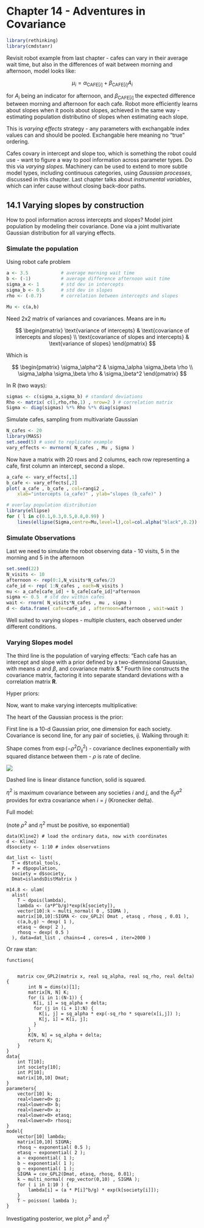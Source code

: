 # Chapter 14 - Adventures in Covariance
```r
library(rethinking)
library(cmdstanr)
```

Revisit robot example from last chapter - cafes can vary in their average wait time, but also in the differences of wait between morning and afternoon, model looks like:

$$
\mu_i = \alpha_{\text{CAFE}[i]} + \beta_{\text{CAFE}[i]} A_i
$$

for $A_i$ being an indicator for afternoon, and $\beta_{\text{CAFE}[i]}$ the expected difference between morning and afternoon for each cafe. Robot more efficiently learns about slopes when it pools about slopes, achieved in the same way - estimating population distributino of slopes when estimating each slope.

This is _varying effects_ strategy - any parameters with exchangable index values can and should be pooled. Exchangable here meaning no "true" ordering.

Cafes covary in intercept and slope too, which is something the robot could use - want to figure a way to pool information across parameter types. Do this via _varying slopes_. Machinery can be used to extend to more subtle model types, including continuous categories, using _Gaussian processes_, discussed in this chapter. Last chapter talks about _instrumental variables_, which can infer cause without closing back-door paths.

## 14.1 Varying slopes by construction

How to pool information across intercepts and slopes? Model joint population by modeling their covariance. Done via a joint multivariate Gaussian distribution for all varying effects.

### Simulate the population 

Using robot cafe problem

```r
a <- 3.5            # average morning wait time
b <- (-1)           # average difference afternoon wait time
sigma_a <- 1        # std dev in intercepts
sigma_b <- 0.5      # std dev in slopes
rho <- (-0.7)       # correlation between intercepts and slopes

Mu <- c(a,b)
```

Need 2x2 matrix of variances and covariances. Means are in ```Mu```

$$
  \begin{pmatrix}
  \text{variance of intercepts} & \text{covariance of intercepts and slopes} \\
  \text{covariance of slopes and intercepts} & \text{variance of slopes}
  \end{pmatrix}
$$

Which is 

$$
  \begin{pmatrix}
  \sigma_\alpha^2 & \sigma_\alpha \sigma_\beta \rho \\
   \sigma_\alpha \sigma_\beta \rho  & \sigma_\beta^2
  \end{pmatrix}
$$

In R (two ways):

```r
sigmas <- c(sigma_a,sigma_b) # standard deviations
Rho <- matrix( c(1,rho,rho,1) , nrow=2 ) # correlation matrix
Sigma <- diag(sigmas) %*% Rho %*% diag(sigmas)
```

Simulate cafes, sampling from multivariate Gaussian

```r
N_cafes <- 20
library(MASS)
set.seed(5) # used to replicate example
vary_effects <- mvrnorm( N_cafes , Mu , Sigma )
```

Now have a matrix with 20 rows and 2 columns, each row representing a cafe, first column an intercept, second a slope.

```r
a_cafe <- vary_effects[,1]
b_cafe <- vary_effects[,2]
plot( a_cafe , b_cafe , col=rangi2 ,
    xlab="intercepts (a_cafe)" , ylab="slopes (b_cafe)" )

# overlay population distribution
library(ellipse)
for ( l in c(0.1,0.3,0.5,0.8,0.99) )
    lines(ellipse(Sigma,centre=Mu,level=l),col=col.alpha("black",0.2))
```

### Simulate Observations 

Last we need to simulate the robot observing data - 10 visits, 5 in the morning and 5 in the afternoon

```r
set.seed(22)
N_visits <- 10
afternoon <- rep(0:1,N_visits*N_cafes/2)
cafe_id <- rep( 1:N_cafes , each=N_visits )
mu <- a_cafe[cafe_id] + b_cafe[cafe_id]*afternoon
sigma <- 0.5  # std dev within cafes
wait <- rnorm( N_visits*N_cafes , mu , sigma )
d <- data.frame( cafe=cafe_id , afternoon=afternoon , wait=wait )
```

Well suited to varying slopes - multiple clusters, each observed under different conditions.


### Varying Slopes model

\begin{align*}
  W_i &\sim \text{Normal}(\mu_i,\sigma)\\
  \mu_i &= \alpha_{\text{CAFE}[i]} + \beta_{\text{CAFE}[i]} A_i\\
  \begin{bmatrix} \alpha_{\text{CAFE}} \\ \beta_{\text{CAFE}} \end{bmatrix} &\sim \text{MVNormal}\big(\begin{bmatrix} \alpha \\ \beta \end{bmatrix},\mathbf{S})\\
\mathbf{S} &= \begin{pmatrix} \sigma_\alpha & 0 \\ 0 & \sigma_\beta \end{pmatrix} \mathbf{R}
 \begin{pmatrix} \sigma_\alpha & 0 \\ 0 & \sigma_\beta \end{pmatrix}
\end{align*}

The third line is the population of varying effects: "Each cafe has an intercept and slope with a prior defined by a two-diemnsional Gaussian, with means $\alpha$ and $\beta$, and covariance matrix $\mathbf{S}$." Fourth line constructs the covariance matrix, factoring it into separate standard deviations with a correlation matrix $\mathbf{R}$.

Hyper priors:

\begin{align*}
  \alpha &\sim \text{Normal}(5,2)\\
  \beta &\sim \text{Normal}(-1,0.5)\\
  \sigma &\sim \text{Exponential}(1)\\
  \sigma_\alpha &\sim \text{Exponential}(1)\\
  \sigma_\beta &\sim \text{Exponential}(1)\\
  \mathbf{R} &\sim \text{LKJcorr}(2)
\end{align}

Last one is a correlation matrix prior:

$$
\mathbf{R} = \begin{pmatrix} 1 & \rho \\ \rho &1 \end{pmatrix}
$$

for $\rho$ being the correlation between intercepts and slopes. This prior is weakly informative, skeptical of extreme values near -1 or 1. One parameter, e.g. LKJcorr$(1)$ is flat:

```r
R <- rlkjcorr( 1e4 , K=2 , eta=1 )
dens( R[,1,2])
```


```r
R <- rlkjcorr( 1e4 , K=2 , eta=3 )
dens( R[,1,2])
```

Compared $\eta=1$ (flat) to $\eta=3$.

Now we'll fit the model - 

```r
set.seed(867530)
m14.1 <- ulam(
    alist(
        wait ~ normal( mu , sigma ),
        mu <- a_cafe[cafe] + b_cafe[cafe]*afternoon,
        c(a_cafe,b_cafe)[cafe] ~ multi_normal( c(a,b) , Rho , sigma_cafe ),
        a ~ normal(5,2),
        b ~ normal(-1,0.5),
        sigma_cafe ~ exponential(1),
        sigma ~ exponential(1),
        Rho ~ lkj_corr(2)
    ) , data=d , chains=2 , cores=2 ,cmdstan=FALSE )
```


Stan code:


```
try01 <- as.character("
data{
  vector[200] wait;
  int afternoon[200];
  int cafe[200];
}
parameters{
  vector[20] b_cafe;
  vector[20] a_cafe;
  real a;
  real b;
  vector<lower=0>[2] sigma_cafe;
  real<lower=0> sigma;
  corr_matrix[2] Rho;
}
model{
  vector[200] mu;
  Rho ~ lkj_corr( 2 );
  sigma ~ exponential( 1 );
  sigma_cafe ~ exponential( 1 );
  b ~ normal( -1 , 0.5 );
  a ~ normal( 5 , 2 );
  {
    vector[2] YY[20];
    vector[2] MU;
    MU = [ a , b ]';
    for ( j in 1:20 ) YY[j] = [ a_cafe[j] , b_cafe[j] ]';
    YY ~ multi_normal( MU , quad_form_diag(Rho , sigma_cafe) );
  }
  for ( i in 1:200 ) {
    mu[i] = a_cafe[cafe[i]] + b_cafe[cafe[i]] * afternoon[i];
  }
  wait ~ normal( mu , sigma );
}
")


m14.1 <- stan( model_code = try01, data=d, chains=2)
```


Looking at posterior correlation between intercepts and slope:

```r
post <- extract.samples(m14.1)
dens( post$Rho[,1,2] , xlim=c(-1,1) ) # posterior
R <- rlkjcorr( 1e4 , K=2 , eta=2 )    # prior
dens( R[,1,2] , add=TRUE , lty=2 )
```

Prior is dashed, posterior is solid, concentrated on negative correlation. Considering the shrinkage, the inferred correlation was used to pool information across intercepts and slopes, this prior, learned from data, adaptively regularizes both intercepts and slopes.

```r
# compute unpooled estimates directly from data
a1 <- sapply( 1:N_cafes ,
        function(i) mean(wait[cafe_id==i & afternoon==0]) )
b1 <- sapply( 1:N_cafes ,
        function(i) mean(wait[cafe_id==i & afternoon==1]) ) - a1

# extract posterior means of partially pooled estimates
post <- extract.samples(m14.1)
a2 <- apply( post$a_cafe , 2 , mean )
b2 <- apply( post$b_cafe , 2 , mean )

# plot both and connect with lines
plot( a1 , b1 , xlab="intercept" , ylab="slope" ,
    pch=16 , col=rangi2 , ylim=c( min(b1)-0.1 , max(b1)+0.1 ) ,
    xlim=c( min(a1)-0.1 , max(a1)+0.1 ) )
points( a2 , b2 , pch=1 )
for ( i in 1:N_cafes ) lines( c(a1[i],a2[i]) , c(b1[i],b2[i]) )
```







## 14.5 - Continuous Categories and the Gaussian Process

Apply the idea of varying effects to continuous variables, called _Gaussian process Regression_.

### Spatial autocorrelation in Oceanic Tools

Ch 11 oceanic tool kit complexity example - previously used a crude binary contact predictor, but has some faults

- Takes no note of _which_ societies each had contact with

- If tools are exchanged, total number is not truly independent, even if conditioning on all predictors

- Closer islands may share unmeasured geographic features, so space could matter in several ways

Define a distrance matrix among societies, then estimate similarity.

In code, create a symmetric matrix of distances between place A and B.

Model starts from Poisson probability:

\begin{align*}
  T_i &\sim \text{Poisson}(\lambda_i)\\
  \lambda_i &= \alpha P_i^\beta /\gamma
\end{align*}

Now, want to make varying intercepts multiplicative:

\begin{align*}
  T_i &\sim \text{Poisson}(\lambda_i)\\
  \lambda_i &= \exp (k_\text{SOCIETY}[I]) \alpha P_i^\beta /\gamma
\end{align*}

The heart of the Gaussian process is the prior:

\begin{align*}
\begin{pmatrix} k_1\\k_2\\k_3\\...\\k_{10} \end{pmatrix} &\sim \text{MVNormal}
\begin{pmatrix} 
  \begin{pmatrix} 
    0\\0\\0\\...\\0
  \end{pmatrix}
  , \mathbf{K}
\end{pmatrix}\\

\mathbf{K}_ij &=\eta^2 \exp(-\rho^2 D_{ij}^2) +\delta_{ij} \sigma^2
\end{align*}

First line is a 10-d Gaussian prior, one dimension for each society. Covariance is second line, for any pair of societies, $ij$. Walking through it:

Shape comes from $\exp(-\rho^2 D_{ij}^2)$  - covariance declines exponentially with squared distance between them - $\rho$ is rate of decline.

![](plots/fig14_10.png)

Dashed line is linear distance function, solid is squared.

$\eta^2$ is maximum covariance between any societies $i$ and $j$, and the $\delta_{ij} \sigma^2$ provides for extra covariance when $i=j$ (Kronecker delta).

Full model:

\begin{align*}
  T_i &\sim \text{Poisson}(\lambda_i)\\
  \lambda_i &= \exp (k_\text{SOCIETY}[I]) \alpha P_i^\beta /\gamma \\
  \mathbf{k} &\sim \text{MVNormal}((0,\dots, 0), \mathbf{K}\\
  \mathbf{K}_ij &=\eta^2 \exp(-\rho^2 D_{ij}^2) +\delta_{ij}(0.01)\\
  \alpha &\sim \text{Exponential}(1)\\
  \beta &\sim \text{Exponential}(1)\\
  \eta^2 &\sim \text{Exponential}(2)\\
  \rho^2 &\sim \text{Exponential}(0.5)\\
\end{align*}

(note $\rho^2$ and $\eta^2$ must be positive, so exponential)

```
data(Kline2) # load the ordinary data, now with coordinates
d <- Kline2
d$society <- 1:10 # index observations

dat_list <- list(
  T = d$total_tools,
  P = d$population,
  society = d$society,
  Dmat=islandsDistMatrix )

m14.8 <- ulam(
  alist(
    T ~ dpois(lambda),
    lambda <- (a*P^b/g)*exp(k[society]),
    vector[10]:k ~ multi_normal( 0 , SIGMA ),
    matrix[10,10]:SIGMA <- cov_GPL2( Dmat , etasq , rhosq , 0.01 ),
    c(a,b,g) ~ dexp( 1 ),
    etasq ~ dexp( 2 ),
    rhosq ~ dexp( 0.5 )
  ), data=dat_list , chains=4 , cores=4 , iter=2000 )
```

Or raw stan:

```
functions{


    matrix cov_GPL2(matrix x, real sq_alpha, real sq_rho, real delta) {
        int N = dims(x)[1];
        matrix[N, N] K;
        for (i in 1:(N-1)) {
          K[i, i] = sq_alpha + delta;
          for (j in (i + 1):N) {
            K[i, j] = sq_alpha * exp(-sq_rho * square(x[i,j]) );
            K[j, i] = K[i, j];
          }
        }
        K[N, N] = sq_alpha + delta;
        return K;
    }
}
data{
    int T[10];
    int society[10];
    int P[10];
    matrix[10,10] Dmat;
}
parameters{
    vector[10] k;
    real<lower=0> g;
    real<lower=0> b;
    real<lower=0> a;
    real<lower=0> etasq;
    real<lower=0> rhosq;
}
model{
    vector[10] lambda;
    matrix[10,10] SIGMA;
    rhosq ~ exponential( 0.5 );
    etasq ~ exponential( 2 );
    a ~ exponential( 1 );
    b ~ exponential( 1 );
    g ~ exponential( 1 );
    SIGMA = cov_GPL2(Dmat, etasq, rhosq, 0.01);
    k ~ multi_normal( rep_vector(0,10) , SIGMA );
    for ( i in 1:10 ) {
        lambda[i] = (a * P[i]^b/g) * exp(k[society[i]]);
    }
    T ~ poisson( lambda );
}
```

Investigating posterior, we plot $\rho^2$ and $\eta^2$